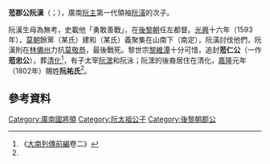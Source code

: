 '''蒞郡公阮漢'''（{{vie|v='''Lỵ Quận Công Nguyễn Hán'''|hn=蒞郡公阮漢}}；{{bd|16世紀|？|1593年||catIdx=R阮}}），廣南[[阮主|阮主]]第一代領袖[[阮潢|阮潢]]的次子。

阮漢生母為無考，史載他「勇敢善戰」，在[[後黎朝|後黎朝]]任左都督。[[光興_(越南)|光興]]十六年（1593年），[[莫朝|莫朝]]餘黨（某氏）建和（某氏）義聚集在山南下（南定），阮潢討伐他們，阮漢則在[[林僊州|林僊州]]力抗[[莫敬恭|莫敬恭]]，最後戰死。黎世宗[[黎維潭|黎維潭]]十分可惜，追封'''蒞仁公'''（一作'''蒞忠公'''），葬[[清化|清化]]<ref name=sat>《[[大南實錄|大南列傳前編]]卷二》</ref>，有子太宰[[阮潶|阮潶]]和阮泳；阮潶的後裔居住在清化，[[嘉隆|嘉隆]]元年（1802年）賜姓'''阮祐氏'''<ref name=sat/>。

==參考資料==
{{reflist}}

[[Category:廣南國將領|Category:廣南國將領]]
[[Category:阮太祖公子|Category:阮太祖公子]]
[[Category:後黎朝郡公|Category:後黎朝郡公]]